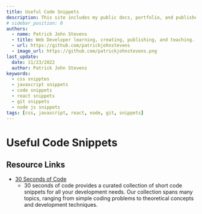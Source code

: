 ```yaml
---
title: Useful Code Snippets
description: This site includes my public docs, portfolio, and published content. This primary purpose of this website is to help myself and other web developers to learn, create and publish teachable content to assist in the learning process while adding value and inspiring others to do the same.
# sidebar_position: 0
authors:
  - name: Patrick John Stevens
  - title: Web Developer learning, creating, publishing, and teaching. I'm here to serve.
  - url: https://github.com/patrickjohnstevens
  - image_url: https://github.com/patrickjohnstevens.png
last_update:
  date: 11/23/2022
  author: Patrick John Stevens
keywords:
  - css snipptes
  - javascript snippets
  - code snippets
  - react snippets
  - git snippets
  - node js snippets
tags: [css, javascript, react, node, git, snippets]
---
```


# Useful Code Snippets

## Resource Links

- [30 Seconds of Code](https://www.30secondsofcode.org/)
  - 30 seconds of code provides a curated collection of short code snippets for all your development needs. Our collection spans many topics, ranging from simple coding problems to theoretical concepts and development techniques.
